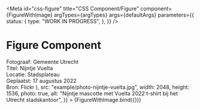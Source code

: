 <!-- @license CC0-1.0 -->


<Meta
  id="css-figure"
  title="CSS Component/Figure"
  component={FigureWithImage}
  argTypes={argTypes}
  args={defaultArgs}
  parameters={{
    status: {
      type: "WORK IN PROGRESS",
    },
  }}
/>

# Figure Component

<Canvas>
  <Story
    name="Default"
    args={{
      caption: (
        <>
          Fotograaf: Gemeente Utrecht
          <br />
          Titel: Nijntje Vuelta
          <br />
          Locatie: Stadsplateau
          <br />
          Geplaatst: 17 augustus 2022
          <br />
          <Link
            href="https://www.flickr.com/photos/gemeenteutrecht/52287504255/in/dateposted-public/"
            external
            title="'Nijntje / Vuelta' op Flickr"
          >
            Bron: Flickr
          </Link>
        </>
      ),
      src: "example/photo-nijntje-vuelta.jpg",
      width: 2048,
      height: 1536,
      photo: true,
      alt: "Nijntje mascotte met Vuelta 2022 t-shirt bij het Utrecht stadskantoor",
    }}
  >
    {FigureWithImage.bind({})}
  </Story>
</Canvas>

<ArgsTable story="Default" />
